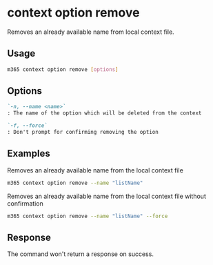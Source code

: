 
# context option remove

Removes an already available name from local context file.

## Usage

```sh
m365 context option remove [options]
```

## Options

```md definition-list
`-n, --name <name>`
: The name of the option which will be deleted from the context

`-f, --force`
: Don't prompt for confirming removing the option
```

<Global />

## Examples

Removes an already available name from the local context file

```sh
m365 context option remove --name "listName"
```

Removes an already available name from the local context file without confirmation

```sh
m365 context option remove --name "listName" --force
```

## Response

The command won't return a response on success.
